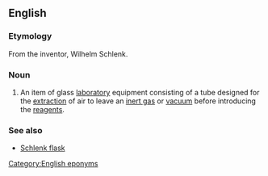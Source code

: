 ==English==
{{wikipedia}} 
===Etymology===
From the inventor,  Wilhelm Schlenk. 
===Noun===
{{en-noun}}

# {{context|chemistry}} An item of glass [[laboratory]] equipment consisting of a tube designed for the [[extraction]] of air to leave an [[inert gas]] or [[vacuum]] before introducing the [[reagents]]. 

===See also===
*[[Schlenk flask]]

[[Category:English eponyms]]